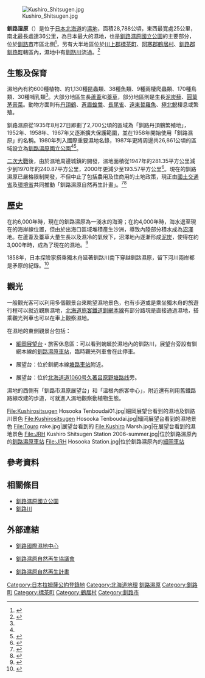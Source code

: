 [[File:Kushiro_Shitsugen.jpg|thumb]]

'''釧路湿原'''（{{jpn|j=釧路湿原|hg=くしろしつげん|rm=Kushiro Shitsugen}}）是位于[[日本|日本]][[北海道|北海道]]{{tsl|ja|釧路平野}}的[[濕地|濕地]]，面積28,788公頃，東西最寬處25公里，南北最長處達36公里，為日本最大的濕地，也是[[釧路濕原國立公園|釧路濕原國立公園]]的主要部分，位於[[釧路市|釧路市]]市區北側<ref name="釧路濕原基礎知識">{{Cite web| url=http://city.hokkai.or.jp/~kkr946/data_base.html| title=釧路濕原基礎知識| publisher=釧路濕原國立公園連絡協議會| language=ja| accessdate=2016-02-08| deadurl=yes| archiveurl=https://web.archive.org/web/20150512071606/http://city.hokkai.or.jp/~kkr946/data_base.html| archivedate=2015-05-12}}</ref>，另有大半地區位於[[川上郡|川上郡]][[標茶町|標茶町]]、[[阿寒郡|阿寒郡]][[鶴居村|鶴居村]]、[[釧路郡|釧路郡]][[釧路町|釧路町]]轄區內，濕地中有[[釧路川|釧路川]]流過。<ref>{{Cite web| url=https://www.env.go.jp/park/kushiro/| title=釧路濕原國立公園| publisher=[[環境省|環境省]]| language=ja| accessdate=2016-02-08| archive-date=2021-05-02| archive-url=https://web.archive.org/web/20210502174405/https://www.env.go.jp/park/kushiro/| dead-url=no}}</ref>

== 生態及保育 ==
濕地內有約600種植物、約1,130種昆蟲類、38種魚類、9種兩棲爬蟲類、170種鳥類、30種哺乳類<ref name="釧路濕原基礎知識"/>。大部分地區生長[[蘆葦|蘆葦]]和[[薹草|薹草]]，部分地區則是生長[[泥炭蘚|泥炭蘚]]、[[圓葉茅膏菜|圓葉茅膏菜]]。動物方面則有[[丹頂鶴|丹頂鶴]]、[[蒼眉蝗鶯|蒼眉蝗鶯]]、[[長尾雀|長尾雀]]、[[遠東哲羅魚|遠東哲羅魚]]、[[極北鯢|極北鯢]]棲息或繁殖。

釧路濕原從1935年8月27日即劃了2,700公頃的區域為「釧路丹頂鶴繁殖地」，1952年、1958年、1967年又逐漸擴大保護範圍，並在1958年開始使用「釧路濕原」的名稱。1980年列入國際重要濕地名錄，1987年更將周邊共26,861公頃的區域設立為[[釧路濕原國立公園|釧路濕原國立公園]]<ref name="釧路濕原基礎知識"/><ref>{{Cite web| url=http://city.hokkai.or.jp/~kkr946/data_ayumi.html| title=釧路濕原國立公園的步伐| publisher=釧路濕原國立公園連絡協議會| language=ja| accessdate=2016-02-08| deadurl=yes| archiveurl=https://web.archive.org/web/20160303012237/http://city.hokkai.or.jp/~kkr946/data_ayumi.html| archivedate=2016-03-03}}</ref>。

[[二次大戰|二次大戰]]後，由於濕地周邊城鎮的開發，濕地面積從1947年的281.35平方公里減少到1970年的240.87平方公里，2000年更減少至193.57平方公里<ref>{{Cite web| url=http://kushiro.env.gr.jp/saisei1/modules/xfsection/article.php?articleid=50| title=濕地面積的減少| work=釧路濕原自然再生計畫| publisher=環境省| language=ja| accessdate=2016-02-08| archive-url=https://web.archive.org/web/20160819122450/http://kushiro.env.gr.jp/saisei1/modules/xfsection/article.php?articleid=50| archive-date=2016-08-19| dead-url=yes}}</ref>。現在的釧路濕原已嚴格限制開發，不但中止了包括農用及住商用的土地政策，現正由[[國土交通省|國土交通省]]及[[環境省|環境省]]共同推動「釧路濕原自然再生計畫」。<ref>{{Cite web| url=http://city.hokkai.or.jp/~kkr946/hogo_saisei.html| title=自然再生事業| publisher=釧路濕原國立公園連絡協議會| language=ja| accessdate=2016-02-08| deadurl=yes| archiveurl=https://web.archive.org/web/20160303025316/http://city.hokkai.or.jp/~kkr946/hogo_saisei.html| archivedate=2016-03-03}}</ref><ref>{{Cite web| url=http://www.kiwc.net/wetlands/ramsar_kushiro.html| title=釧路地區的拉姆薩公約濕地| publisher=釧路國際濕地中心| language=ja| accessdate=2016-02-08| archive-date=2020-06-05| archive-url=https://web.archive.org/web/20200605150050/http://www.kiwc.net/wetlands/ramsar_kushiro.html| dead-url=no}}</ref>

== 歷史 ==
在約6,000年時，現在的釧路濕原為一淺水的海灣；在約4,000年時，海水退至現在的海岸線位置，但由於出海口區域堆積產生沙洲，導致內陸部分積水成為[[沼澤|沼澤]]地。在蘆葦及薹草大量生長以及濕冷的氣候下，沼澤地內逐漸形成[[泥炭|泥炭]]，使得在約3,000年時，成為了現在的濕地。<ref>{{Cite web| url=http://city.hokkai.or.jp/~kkr946/data_oitachi.html| title=釧路濕原的形成| publisher=釧路濕原國立公園連絡協議會| language=ja| accessdate=2016-02-08| archive-date=2016-07-15| archive-url=https://web.archive.org/web/20160715100518/http://city.hokkai.or.jp/~kkr946/data_oitachi.html| dead-url=yes}}</ref>

1858年，日本探險家{{tsl|ja|松浦武四郎}}搭乘獨木舟延著釧路川南下穿越釧路濕原，留下河川兩岸都是矛原的紀錄。<ref>{{Cite web| url=http://www.kiwc.net/pdf/chronology01.pdf| format=PDF| script-title=ja:年表1| publisher=釧路國際濕地中心| language=ja| accessdate=2016-02-08| archive-date=2019-07-01| archive-url=https://web.archive.org/web/20190701111626/http://www.kiwc.net/pdf/chronology01.pdf| dead-url=no}}</ref>

== 觀光 ==
一般觀光客可以利用多個觀景台來眺望濕地景色，也有歩道或是乘坐獨木舟的旅遊行程可以就近觀察濕地，[[北海道旅客鐵道|北海道旅客鐵道]][[釧網本線|釧網本線]]有部分路現是直接通過濕地，搭乘觀光列車也可以在車上觀察濕地。

在濕地的東側觀景台包括：
* [[細岡展望台|細岡展望台]]・旅客休息區：可以看到蜿蜒於濕地內的釧路川，展望台旁設有釧網本線的[[釧路濕原車站|釧路濕原車站]]，臨時觀光列車{{tsl|ja|くしろ湿原ノロッコ号|釧路濕原諾羅科號}}會在此停車。
* {{lang|ja|サルボ}}展望台：位於釧網本線[[塘路車站|塘路車站]]附近。
* {{lang|ja|コッタロ}}展望台：位於[[北海道道1060号久著吕原野塘路线|北海道道1060号久著吕原野塘路线]]旁。

濕地的西側有「釧路市濕原展望台」和「温根內旅客中心」，附近還有利用舊{{tsl|ja|鶴居村営軌道|鶴居村營軌道}}鐵路路線改建的歩道，可就進入濕地觀察動植物生態。

<gallery widths=200px heights=150px>
File:Kushirositsugen Hosooka Tenboudai01.jpg|細岡展望台看到的濕地及釧路川景色
File:Kushirositsugen Hosooka Tenboudai.jpg|細岡展望台看到的濕地景色
File:Touro rake.jpg|{{lang|ja|サルボ}}展望台看到的{{tsl|ja|塘路湖}}
File:Kushiro Marsh.jpg|在{{lang|ja|コッタロ}}展望台看到的濕地景色
File:JRH Kushiro Shitsugen Station 2006-summer.jpg|位於釧路濕原內的[[釧路濕原車站|釧路濕原車站]]
File:JRH Hosooka Station.jpg|位於釧路濕原內的[[細岡車站|細岡車站]]
</gallery>

== 參考資料 ==
{{reflist|2}}

== 相關條目 ==
{{commonscat|Kushiro Wetland}}
* [[釧路濕原國立公園|釧路濕原國立公園]]
* [[釧路川|釧路川]]

==外部連結==
* {{Ja}} [http://www.kiwc.net/ 釧路國際濕地中心] {{Wayback|url=http://www.kiwc.net/ |date=20210416095303 }}
* {{Ja}} [https://web.archive.org/web/20160905130522/http://www.ks.hkd.mlit.go.jp/kasen/kushiro_wetland/ 釧路濕原自然再生協議會]
* {{Ja}} [http://kushiro.env.gr.jp/saisei/ 釧路濕原自然再生計畫] {{Wayback|url=http://kushiro.env.gr.jp/saisei/ |date=20210416095315 }}
{{濕地公約上登錄的日本濕地}}
{{DEFAULTSORT:Kushiro Shitsugen}}
[[Category:日本拉姆薩公約登錄地|Category:日本拉姆薩公約登錄地]]
[[Category:北海道地理|Category:北海道地理]]
[[Category:釧路濕原|]]
[[Category:釧路町|Category:釧路町]]
[[Category:標茶町|Category:標茶町]]
[[Category:鶴居村|Category:鶴居村]]
[[Category:釧路市|Category:釧路市]]